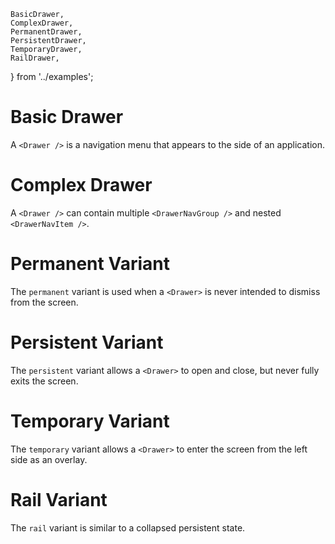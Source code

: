     BasicDrawer,
    ComplexDrawer,
    PermanentDrawer,
    PersistentDrawer,
    TemporaryDrawer,
    RailDrawer,
} from '../examples';

# Basic Drawer

A `<Drawer />` is a navigation menu that appears to the side of an application.

<BasicDrawer />

# Complex Drawer

A `<Drawer />` can contain multiple `<DrawerNavGroup />` and nested `<DrawerNavItem />`.

<ComplexDrawer />

# Permanent Variant

The `permanent` variant is used when a `<Drawer>` is never intended to dismiss from the screen.

<PermanentDrawer />

# Persistent Variant

The `persistent` variant allows a `<Drawer>` to open and close, but never fully exits the screen.

<PersistentDrawer />

# Temporary Variant

The `temporary` variant allows a `<Drawer>` to enter the screen from the left side as an overlay.

<TemporaryDrawer />

# Rail Variant

The `rail` variant is similar to a collapsed persistent state.

<RailDrawer />
